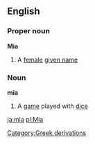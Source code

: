 ==English==
===Proper noun===
'''Mia'''
#A [[female]] [[given name]]
===Noun===
{{wikipedia}}
'''mia'''
#A [[game]] played with [[dice]]
[[Category:Greek derivations]]

[[ja:mia]]
[[pl:Mia]]